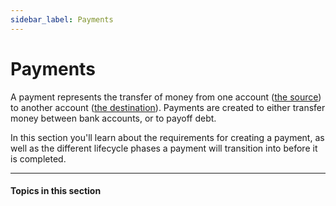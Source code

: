 ```yaml
---
sidebar_label: Payments
---
```



# Payments
A payment represents the transfer of money from one account ([the source](/guides/source-accounts))
to another account ([the destination](/guides/destination-accounts)). Payments are created
to either transfer money between bank accounts, or to payoff debt.

In this section you'll learn about the requirements for creating a payment, as well as
the different lifecycle phases a payment will transition into before it is completed.

---

#### Topics in this section

<CardContainer>
  <SectionItemCard
    colSize={6}
    header="Create a payment"
    href="/guides/payments/create-a-payment"
  />
  <SectionItemCard
    colSize={6}
    header="Lifecycle and errors"
    href="/guides/payments/lifecycle-and-errors"
  />
</CardContainer>
